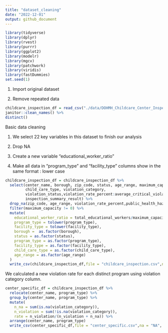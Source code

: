```yaml
---
title: "dataset_cleaning"
date: "2022-12-01"
output: github_document
---
```

```r
library(tidyverse)
library(dplyr)
library(rvest)
library(purrr)
library(ggplot2)
library(modelr)
library(mgcv)
library(patchwork)
library(viridis)
library(fastDummies)
set.seed(1)
```

1. Import original dataset

2. Remove repeated data

```r
childcare_inspection_df = read_csv("./data/DOHMH_Childcare_Center_Inspections.csv") %>% 
janitor::clean_names() %>% 
distinct()
```

Basic data cleaning

1. We select 22 key variables in this dataset to finish our analysis

2. Drop NA

3. Create a new variable "educational_worker_ratio"

4. Make all data in "program_type" and "facility_type" columns show in the same format : lower case

```r
childcare_inspection_df = childcare_inspection_df %>% 
  select(center_name, borough, zip_code, status, age_range, maximum_capacity,program_type, facility_type, 
         child_care_type, violation_category,
         violation_status,violation_rate_percent:average_critical_violation_rate,regulation_summary,
         inspection_summary_result) %>%
  drop_na(zip_code, age_range, violation_rate_percent,public_health_hazard_violation_rate, critical_violation_rate) %>% 
  filter(maximum_capacity != 0) %>% 
  mutate(
    educational_worker_ratio = total_educational_workers/maximum_capacity,
    program_type = tolower(program_type),
    facility_type = tolower(facility_type),
    borough =  as.factor(borough),
    status = as.factor(status),
    program_type = as.factor(program_type),
    facility_type = as.factor(facility_type),
    child_care_type = as.factor(child_care_type),
    age_range = as.factor(age_range)
  )
  write_csv(childcare_inspection_df,file = "childcare_inspection.csv",na = "NA", append = FALSE)
```


We calculated a new violation rate for each distinct program using violation category column.
```r
center_specific_df = childcare_inspection_df %>% 
  relocate(center_name, program_type) %>% 
  group_by(center_name, program_type) %>% 
  mutate(
    n_na = sum(is.na(violation_category)), 
    n_violation = sum(!is.na(violation_category)), 
    rate = n_violation/(n_violation + n_na)) %>% 
  arrange(center_name, program_type)
  write_csv(center_specific_df,file = "center_specific.csv",na = "NA", append = FALSE)
```




